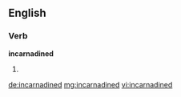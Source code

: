 ==English==

===Verb===
'''incarnadined'''

# {{past of|[[incarnadine]]}}

[[de:incarnadined]]
[[mg:incarnadined]]
[[vi:incarnadined]]